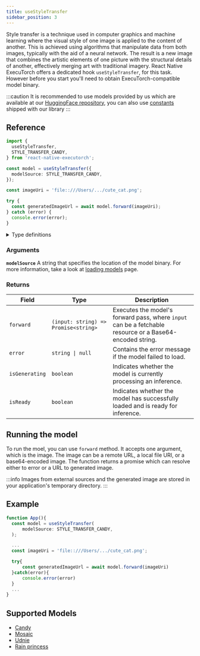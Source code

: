 ```yaml
---
title: useStyleTransfer
sidebar_position: 3
---
```


Style transfer is a technique used in computer graphics and machine learning where the visual style of one image is applied to the content of another. This is achieved using algorithms that manipulate data from both images, typically with the aid of a neural network. The result is a new image that combines the artistic elements of one picture with the structural details of another, effectively merging art with traditional imagery. React Native ExecuTorch offers a dedicated hook `useStyleTransfer`, for this task. However before you start you'll need to obtain ExecuTorch-compatible model binary.

:::caution
It is recommended to use models provided by us which are available at our [HuggingFace repository](https://huggingface.co/software-mansion/react-native-executorch-style-transfer-candy), you can also use [constants](https://github.com/software-mansion/react-native-executorch/tree/main/src/constants/modelUrls.ts) shipped with our library
:::

## Reference

```typescript
import {
  useStyleTransfer,
  STYLE_TRANSFER_CANDY,
} from 'react-native-executorch';

const model = useStyleTransfer({
  modelSource: STYLE_TRANSFER_CANDY,
});

const imageUri = 'file::///Users/.../cute_cat.png';

try {
  const generatedImageUrl = await model.forward(imageUri);
} catch (error) {
  console.error(error);
}
```

<details>
<summary>Type definitions</summary>

```typescript
interface StyleTransferModule {
  error: string | null;
  isReady: boolean;
  isGenerating: boolean;
  forward: (input: string) => Promise<string>;
}
```

</details>

### Arguments

**`modelSource`**
A string that specifies the location of the model binary. For more information, take a look at [loading models](../fundamentals/loading-models.md) page.

### Returns

| Field          | Type                                 | Description                                                                                              |
| -------------- | ------------------------------------ | -------------------------------------------------------------------------------------------------------- |
| `forward`      | `(input: string) => Promise<string>` | Executes the model's forward pass, where `input` can be a fetchable resource or a Base64-encoded string. |
| `error`        | <code>string &#124; null</code>      | Contains the error message if the model failed to load.                                                  |
| `isGenerating` | `boolean`                            | Indicates whether the model is currently processing an inference.                                        |
| `isReady`      | `boolean`                            | Indicates whether the model has successfully loaded and is ready for inference.                          |

## Running the model

To run the moel, you can use `forward` method. It accepts one argument, which is the image. The image can be a remote URL, a local file URI, or a base64-encoded image. The function returns a promise which can resolve either to error or a URL to generated image.

:::info
Images from external sources and the generated image are stored in your application's temporary directory.
:::

## Example

```typescript
function App(){
  const model = useStyleTransfer(
      modelSource: STYLE_TRANSFER_CANDY,
  );

  ...
  const imageUri = 'file::///Users/.../cute_cat.png';

  try{
      const generatedImageUrl = await model.forward(imageUri)
  }catch(error){
      console.error(error)
  }
  ...
}
```

## Supported Models

- [Candy](https://github.com/pytorch/examples/tree/main/fast_neural_style)
- [Mosaic](https://github.com/pytorch/examples/tree/main/fast_neural_style)
- [Udnie](https://github.com/pytorch/examples/tree/main/fast_neural_style)
- [Rain princess](https://github.com/pytorch/examples/tree/main/fast_neural_style)
